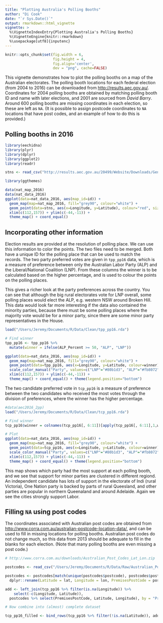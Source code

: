 ```yaml
---
title: "Plotting Australia's Polling Booths"
author: "Di Cook"
date: "`r Sys.Date()`"
output: rmarkdown::html_vignette
vignette: >
  %\VignetteIndexEntry{Plotting Australia's Polling Booths}
  %\VignetteEngine{knitr::rmarkdown}
  %\usepackage[utf8]{inputenc}
---
```


```r
knitr::opts_chunk$set(fig.width = 6,
                      fig.height = 4,
                      fig.align='center',
                      dev = "png", cache=FALSE)
```

This vignette demonstrates how to plot the polling booths on a map of the Australian electorates. The polling booth locations for each federal election (from 2004 to 2016) can be downloaded from [http://results.aec.gov.au/](http://results.aec.gov.au/). Coordinates for 2004 polling booths are obtained by matching polling booth ID and name with later elections, and 2001 are sourced from *David Barry*. Around 600 polling booths are missing coordinates in each election, so these are left as `NA`. (It is possible to assign postcode coordinates to `NA` locations that have post codes, and an example of how to do this is provided.)

## Polling booths in 2016

```r
library(eechidna)
library(plyr)
library(dplyr)
library(ggplot2)
library(readr)

stns <- read_csv("http://results.aec.gov.au/20499/Website/Downloads/GeneralPollingPlacesDownload-20499.csv", skip=1)
```

```r
library(ggthemes)

data(nat_map_2016)
data(nat_data_2016)
ggplot(data=nat_data_2016, aes(map_id=id)) +
  geom_map(map=nat_map_2016, fill="grey90", colour="white") + 
  geom_point(data=stns, aes(x=Longitude, y=Latitude), colour="red", size=1, alpha=0.3, inherit.aes=FALSE) +
  xlim(c(112,157)) + ylim(c(-44,-11)) +
  theme_map() + coord_equal()
```

## Incorporating other information

Election results are provided at the resolution of polling place. We can use this information to color the points. The two files need to be merged. Both have a unique ID for the polling place that can be used to match the records. The two party preferred votes are given in `tpp_pp16` data, which is a measure of preference between only the Australian Labor Party (ALP) and the Liberal/National Coalition (LNP). From these columns the winner is to be calculated based on the higher percentage, and is used to colour the points on the polling places. 

This gives a richer look at the party preferences across the country. You can see that although the big rural electorates vote for LNP overall, some polling places would elect the ALP, e.g. western NSW around Broken Hill. This data would look far more interesting if the data also contained the minority parties, because there must be some polling places where the majority vote would be for a minor party, since there are some minor party representatives in the House.  

```r
load("/Users/Jeremy/Documents/R/Data/Clean/tpp_pp16.rda")

# Find winner
tpp_pp16 <- tpp_pp16 %>% 
  mutate(winner = ifelse(ALP_Percent >= 50, "ALP", "LNP"))

ggplot(data=nat_data_2016, aes(map_id=id)) +
  geom_map(map=nat_map_2016, fill="grey90", colour="white") + 
  geom_point(data=tpp_pp16, aes(x=Longitude, y=Latitude, colour=winner), size=1, alpha=0.3, inherit.aes=FALSE) +
  scale_color_manual("Party", values=c("LNP"="#80b1d3", "ALP"="#fb8072")) + 
  xlim(c(112,157)) + ylim(c(-44,-11)) +
  theme_map() + coord_equal() + theme(legend.position="bottom")
```

The two candidate preferred vote in `tcp_pp16` is a measure of preference between the two candidates who received the most votes through the division of preferences, where the winner has the higher percentage.

```r
#data(aec2016_2pp)
load("/Users/Jeremy/Documents/R/Data/Clean/tcp_pp16.rda")

# Find winner
tcp_pp16$winner = colnames(tcp_pp16[, 6:11])[apply(tcp_pp16[, 6:11],1,which.max)]

# Plot
ggplot(data=nat_data_2016, aes(map_id=id)) +
  geom_map(map=nat_map_2016, fill="grey90", colour="white") + 
  geom_point(data=tcp_pp16, aes(x=Longitude, y=Latitude, colour=winner), size=1, alpha=0.6, inherit.aes=FALSE) +
  scale_color_manual("Party", values=c("LNP"="#80b1d3", "ALP"="#fb8072", "GRN" = "#33a02c", "IND" = "#beaed4", "ON" = "#fdc086", "Other" = "#ffff99")) + 
  xlim(c(112,157)) + ylim(c(-44,-11)) +
  theme_map() + coord_equal() + theme(legend.position="bottom")
```

This map shows which party had the most support at each polling booth, and we see that support for minor parties are clustered in different regiond. An independent candidate has lots of support in the electorate of Indi (rural Victoria), One Nation party is backed by parts of rural Queesland, and other parties are popular in northern Queenaland and around Adelaide. Again we see the cities strongly support Labor.


## Filling `NA` using post codes

The coordinates associated with Australian post codes are obtained from [http://www.corra.com.au/australian-postcode-location-data/](http://www.corra.com.au/australian-postcode-location-data/), and can be used to fill in missing locations for polling booths. Australian post codes do not change much, so this data from 2013 should be adequate to fill in the blanks for each election. (Note that many polling booths are even missing a post code.)

```r
# http://www.corra.com.au/downloads/Australian_Post_Codes_Lat_Lon.zip

postcodes <- read_csv("/Users/Jeremy/Documents/R/Data/Raw/Australian_Post_Codes_Lat_Lon.csv")

postcodes <- postcodes[match(unique(postcodes$postcode), postcodes$postcode),] %>% 
  dplyr::rename(Latitude = lat, Longitude = lon, PremisesPostCode = postcode)

add <- left_join(tcp_pp16 %>% filter(is.na(Longitude)) %>% 
    select(-c(Longitude, Latitude)),
  postcodes %>% select(PremisesPostCode, Latitude, Longitude), by = "PremisesPostCode")

# Now combine into (almost) complete dataset

tcp_pp16_filled <- bind_rows(tcp_pp16 %>% filter(!is.na(Latitude)), add)
```

